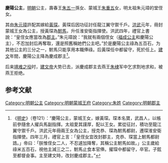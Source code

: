 {{東亞女性歷史人物
| 名稱=慶陽公主
| 身份=[[明朝|明朝]]公主
| 畫像=
| 說明=
| 姓=朱
| 名=
| 封爵=[[公主|公主]]
| 位號=
| 封號=慶陽公主
| 出生年=
| 逝世年=
| 諡號=
| 墳墓=
| 父親=[[朱重五|朱重五]]
| 同胞兄弟=
| 母親=
|}}


'''慶陽公主'''，[[明朝|明朝]]公主，壽春王[[朱五一|朱五一]]孫女、蒙城王[[朱重五|朱重五]]女，明太祖朱元璋的堂侄女。

其由[[朱元璋|朱元璋]]許配其嫁給[[黃琛|黃琛]]。黃琛后因功征討任龍江翼守禦千戶。[[洪武|洪武]]元年，冊封蒙城王女為公主，授黃琛為[[駙馬|駙馬]]，升任淮安衛指揮使。洪武四年，禮官上書說：“皇侄女應當改為[[郡主|郡主]]。”朱元璋說：“我就有兩個侄女（[[福成公主|福成公主]]和慶陽公主），不忍加封后再奪取，還是照舊稱她們公主吧。”於是慶陽公主祿為五百石，为其他公主的三分之一，駙馬只能享用本職俸祿。后黃琛任中都留守，死於任上。[[建文|建文]]年間，慶陽公主降為慶成郡主<ref>《[[明史|明史]]》（卷121）：“慶陽公主，蒙城王女，嫁黃琛。琛本名寶，武昌人，以帳前參隨舍人擢兵馬副指揮。太祖愛其謹厚，配以王女。累從征討，積功至龍江翼守禦千戶。洪武元年冊兩王女為公主，授克恭、琛為駙馬都尉，遷琛淮安衛指揮使。四年三月，禮官上言：「皇侄女宜改封郡主，克恭、琛當上駙馬都尉誥。」帝曰：「朕惟侄女二人，不忍遽加降奪，其稱公主駙馬如故。」公主歲給祿米五百石，視他主減三之二，駙馬止食本官俸。擢琛中都留守，卒官。子鉉至都督僉事。主至建文時，改封慶成郡主。”</ref>。

后来[[靖难之役|靖难之役]]时，[[建文帝|建文帝]]大势已去，派慶成郡主去燕王[[朱棣|朱棣]]军中乞求割地求和，被燕王拒绝。

==参考文献==
<div class="references-small">
<references></references>
</div>


{{明朝人物小作品}}
[[Category:明朝公主|Category:明朝公主]]
[[Category:明朝蒙城王府|Category:明朝蒙城王府]]
[[Category:朱姓|Category:朱姓]]
[[Category:明朝郡主|Category:明朝郡主]]